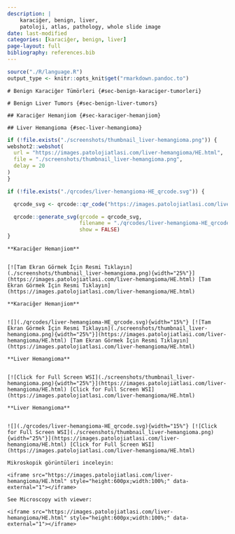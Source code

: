 ```yaml
---
description: |
    karaciğer, benign, liver,
    patoloji, atlas, pathology, whole slide image
date: last-modified
categories: [karaciğer, benign, liver]
page-layout: full
bibliography: references.bib
---
```


```r

source("./R/language.R")
output_type <- knitr::opts_knit$get("rmarkdown.pandoc.to")

```




```asis

# Benign Karaciğer Tümörleri {#sec-benign-karaciger-tumorleri} 

```

```asis

# Benign Liver Tumors {#sec-benign-liver-tumors} 

```


```asis

## Karaciğer Hemanjiom {#sec-karaciger-hemanjiom} 

```

```asis

## Liver Hemangioma {#sec-liver-hemangioma} 

```

```r
if (!file.exists("./screenshots/thumbnail_liver-hemangioma.png")) {
webshot2::webshot(
  url = "https://images.patolojiatlasi.com/liver-hemangioma/HE.html",
  file = "./screenshots/thumbnail_liver-hemangioma.png",
  delay = 20
)
}
```


```r
if (!file.exists("./qrcodes/liver-hemangioma-HE_qrcode.svg")) {

  qrcode_svg <- qrcode::qr_code("https://images.patolojiatlasi.com/liver-hemangioma/HE.html")

  qrcode::generate_svg(qrcode = qrcode_svg,
                       filename = "./qrcodes/liver-hemangioma-HE_qrcode.svg",
                       show = FALSE)
}
```







 






:::: {.content-hidden when-format="pdf"}




```asis

**Karaciğer Hemanjiom**


[![Tam Ekran Görmek İçin Resmi Tıklayın](./screenshots/thumbnail_liver-hemangioma.png){width="25%"}](https://images.patolojiatlasi.com/liver-hemangioma/HE.html) [Tam Ekran Görmek İçin Resmi Tıklayın](https://images.patolojiatlasi.com/liver-hemangioma/HE.html)

```



::::





:::: {.content-visible when-format="pdf"}




```asis

**Karaciğer Hemanjiom**


![](./qrcodes/liver-hemangioma-HE_qrcode.svg){width="15%"} [![Tam Ekran Görmek İçin Resmi Tıklayın](./screenshots/thumbnail_liver-hemangioma.png){width="25%"}](https://images.patolojiatlasi.com/liver-hemangioma/HE.html) [Tam Ekran Görmek İçin Resmi Tıklayın](https://images.patolojiatlasi.com/liver-hemangioma/HE.html)

```




::::




:::: {.content-hidden when-format="pdf"}



```asis

**Liver Hemangioma**


[![Click for Full Screen WSI](./screenshots/thumbnail_liver-hemangioma.png){width="25%"}](https://images.patolojiatlasi.com/liver-hemangioma/HE.html) [Click for Full Screen WSI](https://images.patolojiatlasi.com/liver-hemangioma/HE.html)

```



::::





:::: {.content-visible when-format="pdf"}




```asis

**Liver Hemangioma**


![](./qrcodes/liver-hemangioma-HE_qrcode.svg){width="15%"} [![Click for Full Screen WSI](./screenshots/thumbnail_liver-hemangioma.png){width="25%"}](https://images.patolojiatlasi.com/liver-hemangioma/HE.html) [Click for Full Screen WSI](https://images.patolojiatlasi.com/liver-hemangioma/HE.html)

```



::::






```asis

Mikroskopik görüntüleri inceleyin:

<iframe src="https://images.patolojiatlasi.com/liver-hemangioma/HE.html" style="height:600px;width:100%;" data-external="1"></iframe>

```




```asis

See Microscopy with viewer: 

<iframe src="https://images.patolojiatlasi.com/liver-hemangioma/HE.html" style="height:600px;width:100%;" data-external="1"></iframe>

```






